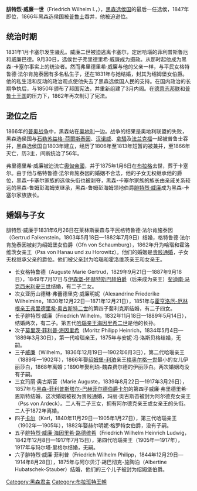 {{noteTA
|1=zh:弗里德里希; zh-tw:腓特烈
}}
{{Infobox royalty
| name        = 腓特烈·威廉一世
| image       = 
| image_size  =Porträt_Kurfürst_Friedrich_Wilhelm_I._von_Hessen-Kassel.jpg 200
| succession  = 黑森選侯
| reign       = 1847年11月20日 — 1866年6月23日
| predecessor = [[威廉二世_(黑森選侯)|威廉二世]]
| successor   = ''（被普魯士併吞）''
| succession1 = 黑森-卡塞爾家族首領
| reign1      = 1866年6月23日 — 1875年1月6日
| reign-type1 = 在位
| successor1  = [[黑森-卡塞爾的腓特烈·威廉_(1820-1884)|腓特烈·威廉]]
| birth_date  = {{Birth date|1802|08|20|df=y}}
| birth_place = [[神聖羅馬帝國|神聖羅馬帝國]][[哈瑙|哈瑙]]
| death_date  = {{Death date and age|1875|1|6|1802|8|20|df=yes}}
| death_place = [[奧匈帝國|奧匈帝國]][[布拉格|布拉格]]
| spouse      = [[格特魯德·馮·哈瑙|格特魯德·馮·哈瑙]]
| house       = [[黑森王朝|黑森王朝]]卡塞爾系
| father      = [[威廉二世_(黑森選侯)|威廉二世]]
| mother      = [[普魯士的奧古斯塔|普魯士的奧古斯塔]]
}}

'''腓特烈·威廉一世'''（Friedrich Wilhelm I.，{{bd|1802年|8月20日|1875年|1月6日|catIdx=F}}），[[黑森选侯国|黑森选侯国]]的最后一任选侯，1847年即位，1866年黑森选侯国被[[普鲁士王國|普魯士]]吞并，他被迫逊位。

== 统治时期 ==
1831年1月卡塞尔发生骚乱。威廉二世被迫逃离卡塞尔，定居哈瑙的菲利普斯鲁厄和威廉巴德。9月30日，选侯世子弗里德里希·威廉成为摄政。从那时起他成为黑森-卡塞尔事实上的统治者。然而弗里德里希·威廉与他的父亲一样，与平民女格特鲁德·法尔肯施泰因有多名私生子，还在1831年与她结婚，封其为绍姆堡女伯爵。他的私生活和反动的政治观点使他失去了黑森选侯国人民的支持。在国内政治的长期争执后，与1850年颁布了邦国宪法，并重新组建了3月内阁。在[[德意志邦联|德意志邦联]]和[[普鲁士王国|普鲁士王国]]的压力下，1862年再次制订了宪法。

== 逊位之后 ==
1866年的[[普奥战争|普奥战争]]中，黑森站在[[奥地利|奥地利]]一边。战争的结果是奥地利联盟的失败，黑森选侯国与[[石勒苏益格-荷爾斯泰因|石勒苏益格-荷爾斯泰因]]、[[汉诺威_(地区)|汉诺威]]、[[拿騷_(公國)|拿騷]]及[[法兰克福|法兰克福]]一起被普鲁士吞并，黑森选侯国自1803年建立，经历了1806年至1813年短暂的被兼并，至1866年灭亡，历3主，间断统治了56年。

弗里德里希·威廉被迫流亡[[奧匈帝國|奧匈帝國]]，并于1875年1月6日在[[布拉格|布拉格]]去世，葬于卡塞尔。由于他与格特鲁德·法尔肯施泰因的婚姻不合法，他的子女无权继承他的爵位，黑森-卡塞尔家族的选侯头衔也被剥夺，黑森-卡塞尔家族的族长由亲戚关系较远的黑森-鲁姆彭海姆支继承，黑森-鲁姆彭海姆领地伯爵[[黑森-卡塞爾的腓特烈·威廉_(1820-1884)|腓特烈·威廉]]成为黑森-卡塞尔家族族长。

== 婚姻与子女 ==
腓特烈·威廉于1831年6月26日在莱林斯豪森与平民格特鲁德·法尔肯施泰因（Gertrud Falkenstein，1803年5月18日—1882年7月9日）结婚，格特鲁德·法尔肯施泰因被封为绍姆堡女伯爵（Gfn von Schaumburg），1862年升为哈瑙和霍洛维茨女亲王（Pss von Hanau und zu Horowitz）。他们的婚姻是[[贵贱通婚|贵贱通婚]]，子女无权继承父亲的爵位。他们被父亲封为哈瑙和霍洛维茨亲王和女亲王。
* 长女格特鲁德（Auguste Marie Gertrud，1829年9月21日—1887年9月18日），1849年7月17日与[[伊森堡统治者列表|伊森堡-怀赫特斯巴赫伯爵]]（后来成为亲王）[[斐迪南·马克西米利安三世_(伊森堡-怀赫特斯巴赫)|斐迪南·马克西米利安三世]]结婚，有二子二女。
* 次女亚历山德琳·弗蕾德里克·威廉明妮（Alexandrine Friederike Wilhelmine，1830年12月22日—1871年12月21日），1851年与[[霍亨洛厄亲王|霍亨洛厄-厄林根亲王]][[弗里德里希·奥古斯特二世_(霍亨洛厄-厄林根)|弗里德里希·奥古斯特二世]]的第四子斐利克斯结婚，有二子四女。
* 长子腓特烈·威廉（Friedrich Wilhelm，1832年11月18日—1889年5月14日），结婚两次，有二子。第五代[[哈瑙亲王|哈瑙亲王]][[海因里希二世_(哈瑙-霍洛维茨)|海因里希二世]]是他的长孙。
* 次子[[莫里茨_(哈瑙-霍洛维茨)|莫里茨·菲利普·海因里希]]（Moritz Philipp Heinrich，1834年5月4日—1889年3月30日），第一代哈瑙亲王，1875年与安妮·冯·洛斯贝格结婚，无嗣。
* 三子[[威廉_(哈瑙-霍洛维茨)|威廉]]（Wilhelm，1836年12月19日—1902年6月3日），第二代哈瑙亲王（1889年—1902年），1866年娶[[利珀君主列表|绍姆堡-利珀]]亲王[[格奥尔格一世_(绍姆堡-利珀)|格奥尔格一世]]最小的女儿伊丽莎白，1868年离婚；1890年娶利珀-魏森费尔德的伊丽莎白。两次婚姻均没有子嗣。
* 三女玛丽·奥古斯苔（Marie Auguste，1839年8月22日—1917年3月26日），1857年与[[黑森统治者列表#黑森-菲利普斯塔尔-巴赫菲尔德伯爵|黑森-菲利普斯塔尔-巴赫菲尔德伯爵]][[卡尔_(黑森-菲利普斯塔尔-巴赫菲尔德)|卡尔]]的第四子威廉·弗里德里希·恩斯特结婚，这次婚姻被视为贵贱通婚，玛丽·奥古斯苔被封为阿尔德克女亲王（Pss von Ardeck）。二人有二子三女，拥有阿尔德克亲王或女亲王的头衔。二人于1872年离婚。
* 四子[[卡尔_(哈瑙-霍洛维茨)|卡尔]]（Karl，1840年11月29日—1905年1月27日），第三代哈瑙亲王（1902年—1905年），1882年娶赫尔明妮·格罗特女伯爵，没有子嗣。
* 五子[[海因里希一世_(哈瑙-霍洛维茨)|腓特烈·威廉·海因里希·路德维希]]（Friedrich Wilhelm Heinrich Ludwig，1842年12月8日—1917年7月15日），第四代哈瑙亲王（1905年—1917年），1917年与玛尔塔·里格尔结婚，无嗣。
* 六子腓特烈·威廉·菲利普（Friedrich Wilhelm Philipp，1844年12月29日—1914年8月28日），1875年与阿尔贝汀·胡巴彻克-施陶泊（Albertine Hubatschek-Stauber）结婚，他们的三个儿子被封为绍姆堡伯爵。

[[Category:黑森君主|Category:黑森君主]]
[[Category:布拉班特王朝|Category:布拉班特王朝]]